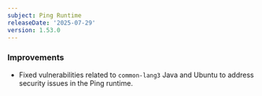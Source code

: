 ```yaml
---
subject: Ping Runtime
releaseDate: '2025-07-29'
version: 1.53.0
---
```


### Improvements
* Fixed vulnerabilities related to `common-lang3` Java and Ubuntu to address security issues in the Ping runtime.
